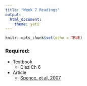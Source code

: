 ```yaml
---
title: "Week 7 Readings"
output: 
  html_document: 
    theme: yeti
---
```


```r
knitr::opts_chunk$set(echo = TRUE)
```

### Required:
- Textbook
    - Diez Ch 6
- Article
    - [Spence, et al, 2007](http://journals.sagepub.com/doi/pdf/10.1177/0021934706296192)